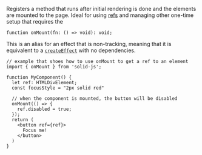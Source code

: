 <Title>onMount</Title>

Registers a method that runs after initial rendering is done and the elements are mounted to the page.
Ideal for using [refs](/reference/ref) and managing other one-time setup that requires the

```tsx
function onMount(fn: () => void): void;
```

This is an alias for an effect that is non-tracking, meaning that it is equivalent to a [`createEffect`](/reference/createEffect) with no dependencies.

```tsx
// example that shoes how to use onMount to get a ref to an element
import { onMount } from 'solid-js';

function MyComponent() {
  let ref: HTMLDivElement;
  const focusStyle = "2px solid red"

  // when the component is mounted, the button will be disabled
  onMount(() => {
    ref.disabled = true;
  });
  return (
    <button ref={ref}>
      Focus me!
    </button>
  )
}
```
